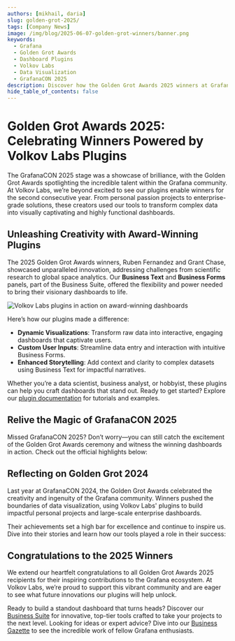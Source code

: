 ```yaml
---
authors: [mikhail, daria]
slug: golden-grot-2025/
tags: [Company News]
image: /img/blog/2025-06-07-golden-grot-winners/banner.png
keywords:
  - Grafana
  - Golden Grot Awards
  - Dashboard Plugins
  - Volkov Labs
  - Data Visualization
  - GrafanaCON 2025
description: Discover how the Golden Grot Awards 2025 winners at GrafanaCON leveraged Volkov Labs' innovative plugins to create stunning, award-winning dashboards.
hide_table_of_contents: false
---
```



# Golden Grot Awards 2025: Celebrating Winners Powered by Volkov Labs Plugins

The GrafanaCON 2025 stage was a showcase of brilliance, with the Golden Grot Awards spotlighting the incredible talent within the Grafana community. At Volkov Labs, we’re beyond excited to see our plugins enable winners for the second consecutive year. From personal passion projects to enterprise-grade solutions, these creators used our tools to transform complex data into visually captivating and highly functional dashboards.

## Unleashing Creativity with Award-Winning Plugins

The 2025 Golden Grot Awards winners, Ruben Fernandez and Grant Chase, showcased unparalleled innovation, addressing challenges from scientific research to global space analytics. Our **Business Text** and **Business Forms** panels, part of the Business Suite, offered the flexibility and power needed to bring their visionary dashboards to life.

<Image
  src="/img/blog/2025-06-07-golden-grot-winners/chase-1.gif"
  alt="Volkov Labs plugins in action on award-winning dashboards"
  lazy={true}
  caption="See how Business Suite plugins enhance Grafana dashboards."
/>

Here’s how our plugins made a difference:

- **Dynamic Visualizations**: Transform raw data into interactive, engaging dashboards that captivate users.
- **Custom User Inputs**: Streamline data entry and interaction with intuitive Business Forms.
- **Enhanced Storytelling**: Add context and clarity to complex datasets using Business Text for impactful narratives.

Whether you’re a data scientist, business analyst, or hobbyist, these plugins can help you craft dashboards that stand out. Ready to get started? Explore our [plugin documentation](/plugins/) for tutorials and examples.

## Relive the Magic of GrafanaCON 2025

Missed GrafanaCON 2025? Don’t worry—you can still catch the excitement of the Golden Grot Awards ceremony and witness the winning dashboards in action. Check out the official highlights below:

<Youtube
  id="CBct23Pf6r4"
  title="Golden Grot Awards 2025: Grafana Dashboard Brilliance from Space to Sewers"
/>

## Reflecting on Golden Grot 2024

Last year at GrafanaCON 2024, the Golden Grot Awards celebrated the creativity and ingenuity of the Grafana community. Winners pushed the boundaries of data visualization, using Volkov Labs' plugins to build impactful personal projects and large-scale enterprise dashboards.

Their achievements set a high bar for excellence and continue to inspire us. Dive into their stories and learn how our tools played a role in their success:

<BlogPost id="grafanacon-2024" />

## Congratulations to the 2025 Winners

We extend our heartfelt congratulations to all Golden Grot Awards 2025 recipients for their inspiring contributions to the Grafana ecosystem. At Volkov Labs, we’re proud to support this vibrant community and are eager to see what future innovations our plugins will help unlock.

Ready to build a standout dashboard that turns heads? Discover our [Business Suite](/plugins/) for innovative, top-tier tools crafted to take your projects to the next level. Looking for ideas or expert advice? Dive into our [Business Gazette](/blog/) to see the incredible work of fellow Grafana enthusiasts.

<Feedback />
